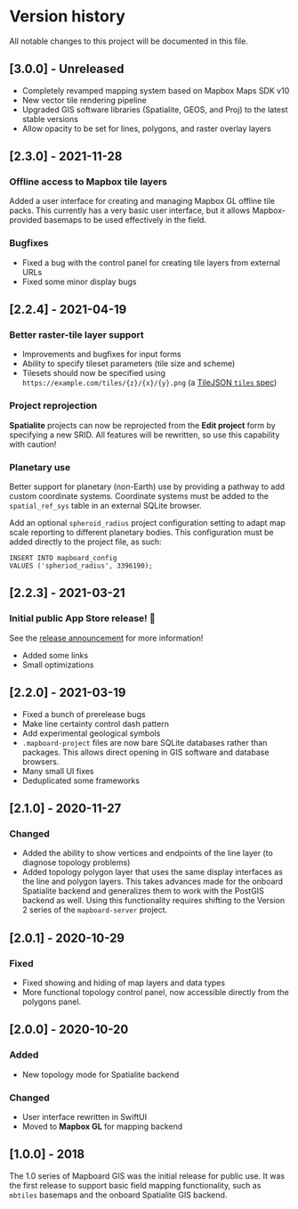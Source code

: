 
# Version history

All notable changes to this project will be documented in this file.

## [3.0.0] - Unreleased

- Completely revamped mapping system based on Mapbox Maps SDK v10
- New vector tile rendering pipeline
- Upgraded GIS software libraries (Spatialite, GEOS, and Proj)
  to the latest stable versions
- Allow opacity to be set for lines, polygons, and raster overlay
  layers

## [2.3.0] - 2021-11-28

### Offline access to Mapbox tile layers

Added a user interface for creating and managing Mapbox GL offline tile packs.
This currently has a very basic user interface, but it allows Mapbox-provided basemaps
to be used effectively in the field.

### Bugfixes

- Fixed a bug with the control panel for creating tile layers from external URLs
- Fixed some minor display bugs

## [2.2.4] - 2021-04-19

### Better raster-tile layer support

- Improvements and bugfixes for input forms
- Ability to specify tileset parameters (tile size and scheme)
- Tilesets should now be specified using `https://example.com/tiles/{z}/{x}/{y}.png` (a [TileJSON `tiles` spec](https://github.com/mapbox/tilejson-spec/tree/master/2.2.0))

### Project reprojection

**Spatialite** projects can now be reprojected from the **Edit project** form by specifying a new SRID. All features will be rewritten, so use this capability with caution!

### Planetary use

Better support for planetary (non-Earth) use by providing a pathway to add custom coordinate systems.
Coordinate systems must be added to the `spatial_ref_sys` table in an external SQLite browser.

Add an optional `spheroid_radius` project configuration setting to adapt map scale reporting to different planetary bodies.
This configuration must be added directly to the project file, as such:

```
INSERT INTO mapboard_config
VALUES ('spheriod_radius', 3396190);
```

## [2.2.3] - 2021-03-21

### Initial public App Store release! 🎉

See the [release announcement](https://davenquinn.com/blog/2021/3/mapboard-gis-released)
for more information!

- Added some links
- Small optimizations

## [2.2.0] - 2021-03-19

- Fixed a bunch of prerelease bugs
- Make line certainty control dash pattern
- Add experimental geological symbols
- `.mapboard-project` files are now bare SQLite databases rather than packages.
  This allows direct opening in GIS software and database browsers.
- Many small UI fixes
- Deduplicated some frameworks

## [2.1.0] - 2020-11-27

### Changed

- Added the ability to show vertices and endpoints of the line layer (to diagnose topology problems)
- Added topology polygon layer that uses the same display interfaces as
  the line and polygon layers. This takes advances made for the onboard Spatialite
  backend and generalizes them to work with the PostGIS backend as well.
  Using this functionality requires shifting to the Version 2 series of
  the `mapboard-server` project.

## [2.0.1] - 2020-10-29

### Fixed

- Fixed showing and hiding of map layers and data types
- More functional topology control panel, now accessible
  directly from the polygons panel.

## [2.0.0] - 2020-10-20

### Added

- New topology mode for Spatialite backend

### Changed

- User interface rewritten in SwiftUI
- Moved to **Mapbox GL** for mapping backend

## [1.0.0] - 2018

The 1.0 series of Mapboard GIS was the initial release for public use. It was the first
release to support basic field mapping functionality, such as `mbtiles` basemaps and the
onboard Spatialite GIS backend.


```

```
